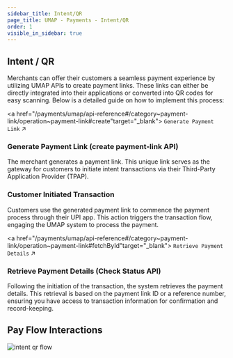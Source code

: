 ```yaml
---
sidebar_title: Intent/QR
page_title: UMAP - Payments - Intent/QR
order: 1
visible_in_sidebar: true
---
```


## Intent / QR

Merchants can offer their customers a seamless payment experience by utilizing UMAP APIs to create payment links. These links can either be directly integrated into their applications or converted into QR codes for easy scanning. Below is a detailed guide on how to implement this process:

<a href="/payments/umap/api-reference#/category~payment-link/operation~payment-link#create"target="_blank">
    <code>Generate Payment Link</code> ↗
</a>
<br/>

### Generate Payment Link (create payment-link API)
The merchant generates a payment link. This unique link serves as the gateway for customers to initiate intent transactions via their Third-Party Application Provider (TPAP).

### Customer Initiated Transaction
Customers use the generated payment link to commence the payment process through their UPI app. This action triggers the transaction flow, engaging the UMAP system to process the payment.

<a href="/payments/umap/api-reference#/category~payment-link/operation~payment-link#fetchById"target="_blank">
    <code>Retrieve Payment Details</code> ↗
</a>
<br/>

### Retrieve Payment Details (Check Status API)
Following the initiation of the transaction, the system retrieves the payment details. This retrieval is based on the payment link ID or a reference number, ensuring you have access to transaction information for confirmation and record-keeping.


## Pay Flow Interactions

<img
  src="https://storage.googleapis.com/strapi-assets/latest/intent/intent.png"
  alt="intent qr flow"
/>